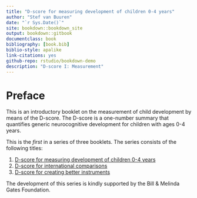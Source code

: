 --- 
title: "D-score for measuring development of children 0-4 years"
author: "Stef van Buuren"
date: "`r Sys.Date()`"
site: bookdown::bookdown_site
output: bookdown::gitbook
documentclass: book
bibliography: [book.bib]
biblio-style: apalike
link-citations: yes
github-repo: rstudio/bookdown-demo
description: "D-score I: Measurement"
---

# Preface {-}

This is an introductory booklet on the measurement of child development 
by means of the D-score. The D-score is a one-number summary that 
quantifies generic neurocognitive development for 
children with ages 0-4 years.

This is the *first* in a series of three booklets. The series consists 
of the following titles:

1. [D-score for measuring development of children 0-4 years](https://stefvanbuuren.github.io/dbook1/)
2. [D-score for international comparisons](https://stefvanbuuren.github.io/dbook2/)
3. [D-score for creating better instruments](https://stefvanbuuren.github.io/dbook3/)

The development of this series is kindly supported by the 
Bill & Melinda Gates Foundation.
